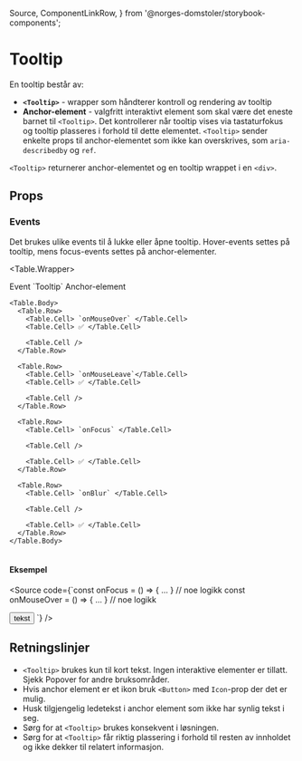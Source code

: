   Source,
  ComponentLinkRow,
} from '@norges-domstoler/storybook-components';

<Meta of={TooltipStories} />

# Tooltip

<ComponentLinkRow
  docsHref="https://design.domstol.no/987b33f71/p/815808-tooltip/b/93bc8f"
  figmaHref="https://www.figma.com/file/ewqSDmkgqDQ5PyOsRp4V5b/?node-id=4985%3A127667"
  githubHref="https://github.com/domstolene/designsystem/tree/main/packages/components/src/components/Tooltip"
  storybookHref="https://domstolene.github.io/designsystem/?path=/story/dds-components-components-tooltip--default"
  withBottomSpacing
/>

En tooltip består av:

- **`<Tooltip>`** - wrapper som håndterer kontroll og rendering av tooltip
- **Anchor-element** - valgfritt interaktivt element som skal være det eneste barnet til `<Tooltip>`. Det kontrollerer når tooltip vises via tastaturfokus og tooltip plasseres i forhold til dette elementet. `<Tooltip>` sender enkelte props til anchor-elementet som ikke kan overskrives, som `aria-describedby` og `ref`.

`<Tooltip>` returnerer anchor-elementet og en tooltip wrappet i en `<div>`.

## Props

<Canvas of={TooltipStories.Preview} />
<Controls of={TooltipStories.Preview} />

### Events

Det brukes ulike events til å lukke eller åpne tooltip.
Hover-events settes på tooltip, mens focus-events settes på anchor-elementer.

<Table.Wrapper>
  <Table size='small' style={{ width: '100%' }}>
    <Table.Head>
      <Table.Row type="head">
        <Table.Cell type="head">Event</Table.Cell>
        <Table.Cell type="head">`Tooltip`</Table.Cell>
        <Table.Cell type="head">Anchor-element</Table.Cell>
      </Table.Row>
    </Table.Head>

    <Table.Body>
      <Table.Row>
        <Table.Cell> `onMouseOver` </Table.Cell>
        <Table.Cell> ✅ </Table.Cell>

        <Table.Cell />
      </Table.Row>

      <Table.Row>
        <Table.Cell> `onMouseLeave`</Table.Cell>
        <Table.Cell> ✅ </Table.Cell>

        <Table.Cell />
      </Table.Row>

      <Table.Row>
        <Table.Cell> `onFocus` </Table.Cell>

        <Table.Cell />

        <Table.Cell> ✅ </Table.Cell>
      </Table.Row>

      <Table.Row>
        <Table.Cell> `onBlur` </Table.Cell>

        <Table.Cell />

        <Table.Cell> ✅ </Table.Cell>
      </Table.Row>
    </Table.Body>

  </Table>
</Table.Wrapper>

#### Eksempel

<Source
  code={`const onFocus = () => { ... } // noe logikk
  const onMouseOver = () => { ... } // noe logikk

<Tooltip text="Tooltip" onMouseOver={onMouseOver}>
  <Button onFocus={onFocus}>tekst</Button>
</Tooltip>
`} />

## Retningslinjer

- `<Tooltip>` brukes kun til kort tekst. Ingen interaktive elementer er tillatt. Sjekk Popover for andre bruksområder.
- Hvis anchor element er et ikon bruk `<Button>` med `Icon`-prop der det er mulig.
- Husk tilgjengelig ledetekst i anchor element som ikke har synlig tekst i seg.
- Sørg for at `<Tooltip>` brukes konsekvent i løsningen.
- Sørg for at `<Tooltip>` får riktig plassering i forhold til resten av innholdet og ikke dekker til relatert informasjon.
